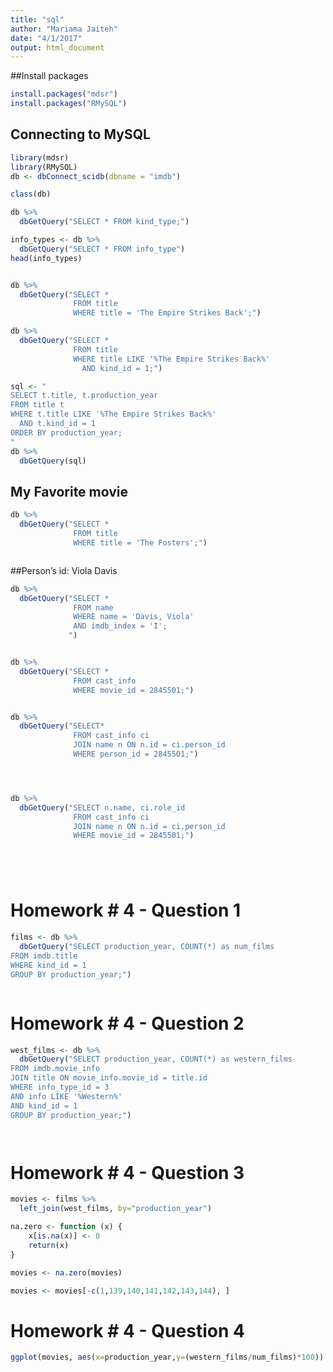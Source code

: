 ```yaml
---
title: "sql"
author: "Mariama Jaiteh"
date: "4/1/2017"
output: html_document
---
```

##Install packages
```r
install.packages("mdsr")
install.packages("RMySQL")

```

## Connecting to MySQL
```r
library(mdsr)
library(RMySQL)
db <- dbConnect_scidb(dbname = "imdb")
```

```r
class(db)
```

```r
db %>%
  dbGetQuery("SELECT * FROM kind_type;")
```
```r
info_types <- db %>%
  dbGetQuery("SELECT * FROM info_type")
head(info_types)



```

```r
db %>%
  dbGetQuery("SELECT *
              FROM title
              WHERE title = 'The Empire Strikes Back';")

```
```r
db %>%
  dbGetQuery("SELECT *
              FROM title
              WHERE title LIKE '%The Empire Strikes Back%'
                AND kind_id = 1;")


```

```r
sql <- "
SELECT t.title, t.production_year
FROM title t 
WHERE t.title LIKE '%The Empire Strikes Back%'
  AND t.kind_id = 1
ORDER BY production_year;
"
db %>%
  dbGetQuery(sql)

```
## My Favorite movie
```r
db %>%
  dbGetQuery("SELECT *
              FROM title
              WHERE title = 'The Fosters';")



```
##Person's id: Viola Davis
```r
db %>%
  dbGetQuery("SELECT *
              FROM name
              WHERE name = 'Davis, Viola'
              AND imdb_index = 'I';
             ")



```

```r
db %>%
  dbGetQuery("SELECT *
              FROM cast_info
              WHERE movie_id = 2845501;")



```

```r
db %>%
  dbGetQuery("SELECT*
              FROM cast_info ci
              JOIN name n ON n.id = ci.person_id
              WHERE person_id = 2845501;")





```

```r
db %>%
  dbGetQuery("SELECT n.name, ci.role_id
              FROM cast_info ci
              JOIN name n ON n.id = ci.person_id
              WHERE movie_id = 2845501;")






```

# Homework # 4 - Question 1
```r

films <- db %>% 
  dbGetQuery("SELECT production_year, COUNT(*) as num_films
FROM imdb.title
WHERE kind_id = 1
GROUP BY production_year;")



```
# Homework # 4 - Question 2
```r
west_films <- db %>% 
  dbGetQuery("SELECT production_year, COUNT(*) as western_films
FROM imdb.movie_info
JOIN title ON movie_info.movie_id = title.id 
WHERE info_type_id = 3
AND info LIKE '%Western%'
AND kind_id = 1
GROUP BY production_year;")




```

# Homework # 4 - Question 3
```r

movies <- films %>%
  left_join(west_films, by="production_year")

na.zero <- function (x) {
    x[is.na(x)] <- 0
    return(x)
}

movies <- na.zero(movies)

movies <- movies[-c(1,139,140,141,142,143,144), ]

```

# Homework # 4 - Question 4
```r
ggplot(movies, aes(x=production_year,y=(western_films/num_films)*100)) + geom_line() + xlab("Year") + ylab("Percentage of Western Movies")
```

